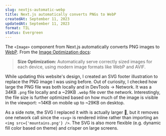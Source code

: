 ```yaml
---
slug: nextjs-automatic-webp
title: Next.js automatically converts PNGs to WebP
createdAt: September 11, 2023
updatedAt: September 11, 2023
format: TIL
status: Evergreen
---
```


The `<Image>` component from Next.js automatically converts PNG images to [WebP](https://web.dev/learn/images/webp/). From the [Image Optimization docs](https://nextjs.org/docs/app/building-your-application/optimizing/images):

> **Size Optimization:** Automatically serve correctly sized images for each device, using modern image formats like WebP and AVIF.

While updating this website's design, I created an SVG footer illustration to replace the PNG image I was using before. Out of curiosity, I checked how large the PNG file was both locally and in DevTools → Network. It was a 34KB `.png` file locally and a ~29KB `.webp` file over the network. Interestingly, the file size is further optimized based on how much of the image is visible in the viewport: ~14KB on mobile up to ~29KB on desktop.

As a side note, the SVG I replaced it with is actually larger 😬, but it removes one network call since the `<svg>` is rendered inline rather than importing an `<img src={'mountains.png'} />`. The SVG is also more flexible (e.g. dynamic fill color based on theme) and crisper on large screens.
